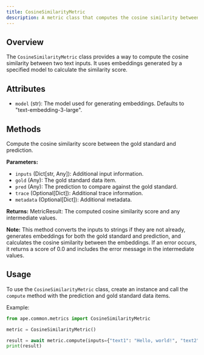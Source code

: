 ```yaml
---
title: CosineSimilarityMetric
description: A metric class that computes the cosine similarity between two text inputs.
---
```


## Overview

The `CosineSimilarityMetric` class provides a way to compute the cosine similarity between two text inputs. It uses embeddings generated by a specified model to calculate the similarity score.

## Attributes

- `model` (str): The model used for generating embeddings. Defaults to "text-embedding-3-large".

## Methods

<ParamField path="compute" type="method">
  Compute the cosine similarity score between the gold standard and prediction.

**Parameters:**

- `inputs` (Dict[str, Any]): Additional input information.
- `gold` (Any): The gold standard data item.
- `pred` (Any): The prediction to compare against the gold standard.
- `trace` (Optional[Dict]): Additional trace information.
- `metadata` (Optional[Dict]): Additional metadata.

**Returns:**
MetricResult: The computed cosine similarity score and any intermediate values.

**Note:**
This method converts the inputs to strings if they are not already, generates embeddings for both the gold standard and prediction, and calculates the cosine similarity between the embeddings. If an error occurs, it returns a score of 0.0 and includes the error message in the intermediate values.

</ParamField>

## Usage

To use the `CosineSimilarityMetric` class, create an instance and call the `compute` method with the prediction and gold standard data items.

Example:

```python
from ape.common.metrics import CosineSimilarityMetric

metric = CosineSimilarityMetric()

result = await metric.compute(inputs={"text1": "Hello, world!", "text2": "Greetings from the cosmos!"}, gold="Hello, world!", pred="Greetings from the cosmos!")
print(result)
```
